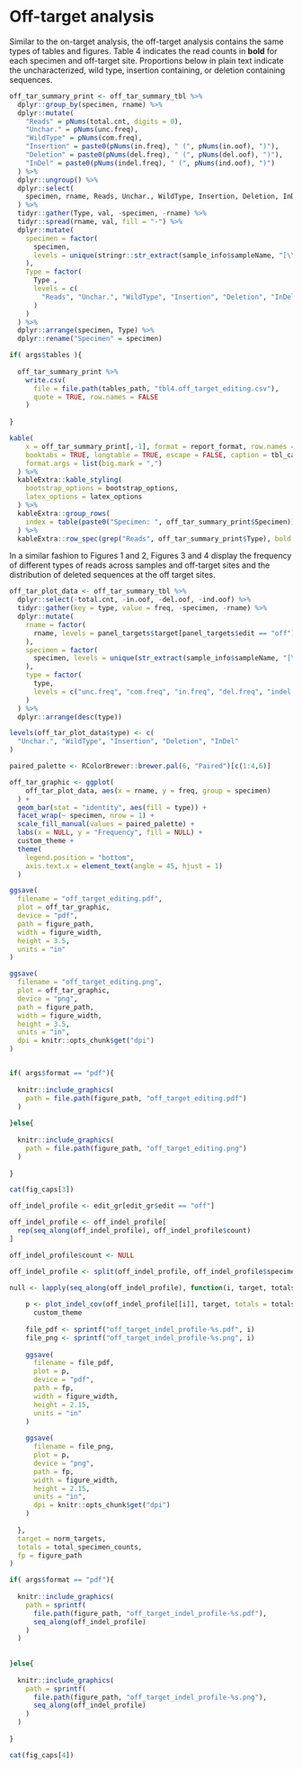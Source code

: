 # Off-target analysis

Similar to the on-target analysis, the off-target analysis contains the same types of tables and figures. Table 4 indicates the read counts in **bold** for each specimen and off-target site. Proportions below in plain text indicate the uncharacterized, wild type, insertion containing, or deletion containing sequences.

```r
off_tar_summary_print <- off_tar_summary_tbl %>%
  dplyr::group_by(specimen, rname) %>%
  dplyr::mutate(
    "Reads" = pNums(total.cnt, digits = 0),
    "Unchar." = pNums(unc.freq),
    "WildType" = pNums(com.freq),
    "Insertion" = paste0(pNums(in.freq), " (", pNums(in.oof), ")"),
    "Deletion" = paste0(pNums(del.freq), " (", pNums(del.oof), ")"),
    "InDel" = paste0(pNums(indel.freq), " (", pNums(ind.oof), ")")
  ) %>%
  dplyr::ungroup() %>%
  dplyr::select(
    specimen, rname, Reads, Unchar., WildType, Insertion, Deletion, InDel
  ) %>%
  tidyr::gather(Type, val, -specimen, -rname) %>%
  tidyr::spread(rname, val, fill = "-") %>%
  dplyr::mutate(
    specimen = factor(
      specimen, 
      levels = unique(stringr::str_extract(sample_info$sampleName, "[\\w]+"))
    ),
    Type = factor(
      Type , 
      levels = c(
        "Reads", "Unchar.", "WildType", "Insertion", "Deletion", "InDel"
      )
    )
  ) %>%
  dplyr::arrange(specimen, Type) %>%
  dplyr::rename("Specimen" = specimen)

if( args$tables ){
  
  off_tar_summary_print %>%
    write.csv(
      file = file.path(tables_path, "tbl4.off_target_editing.csv"),
      quote = TRUE, row.names = FALSE
    )
  
}

kable(
    x = off_tar_summary_print[,-1], format = report_format, row.names = FALSE,
    booktabs = TRUE, longtable = TRUE, escape = FALSE, caption = tbl_caps[4],
    format.args = list(big.mark = ",")
  ) %>%
  kableExtra::kable_styling(
    bootstrap_options = bootstrap_options,
    latex_options = latex_options
  ) %>%
  kableExtra::group_rows(
    index = table(paste0("Specimen: ", off_tar_summary_print$Specimen))
  ) %>%
  kableExtra::row_spec(grep("Reads", off_tar_summary_print$Type), bold = TRUE)

```

In a similar fashion to Figures 1 and 2, Figures 3 and 4 display the frequency of different types of reads across samples and off-target sites and the distribution of deleted sequences at the off target sites.

```r
off_tar_plot_data <- off_tar_summary_tbl %>%
  dplyr::select(-total.cnt, -in.oof, -del.oof, -ind.oof) %>%
  tidyr::gather(key = type, value = freq, -specimen, -rname) %>%
  dplyr::mutate(
    rname = factor(
      rname, levels = panel_targets$target[panel_targets$edit == "off"]
    ),
    specimen = factor(
      specimen, levels = unique(str_extract(sample_info$sampleName, "[\\w]+"))
    ),
    type = factor(
      type, 
      levels = c("unc.freq", "com.freq", "in.freq", "del.freq", "indel.freq")
    )
  ) %>%
  dplyr::arrange(desc(type))

levels(off_tar_plot_data$type) <- c(
  "Unchar.", "WildType", "Insertion", "Deletion", "InDel"
)

paired_palette <- RColorBrewer::brewer.pal(6, "Paired")[c(1:4,6)]

off_tar_graphic <- ggplot(
    off_tar_plot_data, aes(x = rname, y = freq, group = specimen)
  ) + 
  geom_bar(stat = "identity", aes(fill = type)) + 
  facet_wrap(~ specimen, nrow = 1) +
  scale_fill_manual(values = paired_palette) +
  labs(x = NULL, y = "Frequency", fill = NULL) +
  custom_theme +
  theme(
    legend.position = "bottom",
    axis.text.x = element_text(angle = 45, hjust = 1)
  )

ggsave(
  filename = "off_target_editing.pdf", 
  plot = off_tar_graphic, 
  device = "pdf", 
  path = figure_path, 
  width = figure_width, 
  height = 3.5, 
  units = "in"
)

ggsave(
  filename = "off_target_editing.png", 
  plot = off_tar_graphic, 
  device = "png", 
  path = figure_path, 
  width = figure_width,
  height = 3.5, 
  units = "in",
  dpi = knitr::opts_chunk$get("dpi")
)


if( args$format == "pdf"){
  
  knitr::include_graphics(
    path = file.path(figure_path, "off_target_editing.pdf")
  )
  
}else{
  
  knitr::include_graphics(
    path = file.path(figure_path, "off_target_editing.png")
  )
  
}
```

```r
cat(fig_caps[3]) 
```

```r
off_indel_profile <- edit_gr[edit_gr$edit == "off"]

off_indel_profile <- off_indel_profile[
  rep(seq_along(off_indel_profile), off_indel_profile$count)
]

off_indel_profile$count <- NULL

off_indel_profile <- split(off_indel_profile, off_indel_profile$specimen)

null <- lapply(seq_along(off_indel_profile), function(i, target, totals, fp){
  
    p <- plot_indel_cov(off_indel_profile[[i]], target, totals = totals) + 
      custom_theme
    
    file_pdf <- sprintf("off_target_indel_profile-%s.pdf", i)
    file_png <- sprintf("off_target_indel_profile-%s.png", i)
      
    ggsave(
      filename = file_pdf, 
      plot = p, 
      device = "pdf", 
      path = fp, 
      width = figure_width, 
      height = 2.15, 
      units = "in"
    )
    
    ggsave(
      filename = file_png, 
      plot = p, 
      device = "png", 
      path = fp, 
      width = figure_width,
      height = 2.15, 
      units = "in",
      dpi = knitr::opts_chunk$get("dpi")
    )
    
  },
  target = norm_targets,
  totals = total_specimen_counts,
  fp = figure_path
)

if( args$format == "pdf"){
  
  knitr::include_graphics(
    path = sprintf(
      file.path(figure_path, "off_target_indel_profile-%s.pdf"), 
      seq_along(off_indel_profile)
    )
  )
  
  
}else{
  
  knitr::include_graphics(
    path = sprintf(
      file.path(figure_path, "off_target_indel_profile-%s.png"), 
      seq_along(off_indel_profile)
    )
  )
  
}

```

```r
cat(fig_caps[4]) 
```